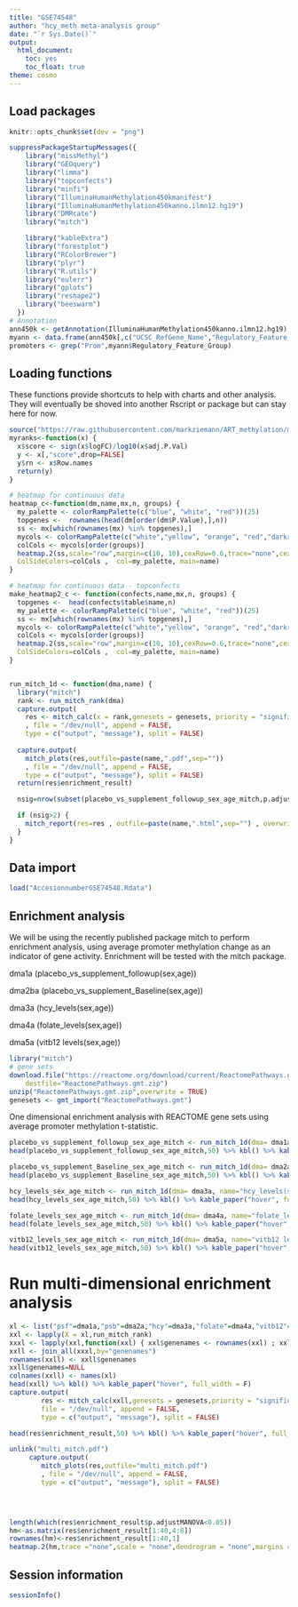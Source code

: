```yaml
---
title: "GSE74548"
author: "hcy_meth meta-analysis group"
date: "`r Sys.Date()`"
output:
  html_document:
    toc: yes
    toc_float: true
theme: cosmo
---
```


## Load packages

```r

knitr::opts_chunk$set(dev = "png")

suppressPackageStartupMessages({
    library("missMethyl")
    library("GEOquery")
    library("limma")
    library("topconfects")
    library("minfi")
    library("IlluminaHumanMethylation450kmanifest")
    library("IlluminaHumanMethylation450kanno.ilmn12.hg19")
    library("DMRcate")
    library("mitch")

    library("kableExtra")
    library("forestplot")
    library("RColorBrewer")
    library("plyr")
    library("R.utils")
    library("eulerr")
    library("gplots")
    library("reshape2")
    library("beeswarm")
  })
# Annotation
ann450k <- getAnnotation(IlluminaHumanMethylation450kanno.ilmn12.hg19)
myann <- data.frame(ann450k[,c("UCSC_RefGene_Name","Regulatory_Feature_Group")])
promoters <- grep("Prom",myann$Regulatory_Feature_Group)

```

## Loading functions

These functions provide shortcuts to help with charts and other analysis. They will
eventually be shoved into another Rscript or package but can stay here for now.

```r

source("https://raw.githubusercontent.com/markziemann/ART_methylation/master/meth_functions.R")
myranks<-function(x) {
  x$score <- sign(x$logFC)/log10(x$adj.P.Val)
  y <- x[,"score",drop=FALSE]
  y$rn <- x$Row.names
  return(y)
}

# heatmap for continuous data
heatmap_c<-function(dm,name,mx,n, groups) {
  my_palette <- colorRampPalette(c("blue", "white", "red"))(25)
  topgenes <-  rownames(head(dm[order(dm$P.Value),],n))
  ss <- mx[which(rownames(mx) %in% topgenes),]
  mycols <- colorRampPalette(c("white","yellow", "orange", "red","darkred"))(n = length(groups))
  colCols <- mycols[order(groups)]
  heatmap.2(ss,scale="row",margin=c(10, 10),cexRow=0.6,trace="none",cexCol=0.4,
  ColSideColors=colCols ,  col=my_palette, main=name)
}

# heatmap for continuous data - topconfects
make_heatmap2_c <- function(confects,name,mx,n, groups) {
  topgenes <-  head(confects$table$name,n)
  my_palette <- colorRampPalette(c("blue", "white", "red"))(25)
  ss <- mx[which(rownames(mx) %in% topgenes),]
  mycols <- colorRampPalette(c("white","yellow", "orange", "red","darkred"))(n = length(groups))
  colCols <- mycols[order(groups)]
  heatmap.2(ss,scale="row",margin=c(10, 10),cexRow=0.6,trace="none",cexCol=0.4,
  ColSideColors=colCols ,  col=my_palette, main=name)  
}


run_mitch_1d <- function(dma,name) {
  library("mitch")
  rank <- run_mitch_rank(dma)
  capture.output(
    res <- mitch_calc(x = rank,genesets = genesets, priority = "significance",resrows=20)
    , file = "/dev/null", append = FALSE,
    type = c("output", "message"), split = FALSE)
 
  capture.output(
    mitch_plots(res,outfile=paste(name,".pdf",sep=""))
    , file = "/dev/null", append = FALSE,
    type = c("output", "message"), split = FALSE)
  return(res$enrichment_result)

  nsig=nrow(subset(placebo_vs_supplement_followup_sex_age_mitch,p.adjustANOVA<0.05))

  if (nsig>2) {
    mitch_report(res=res , outfile=paste(name,".html",sep="") , overwrite = TRUE)
  }
}


```

## Data import

```r

load("AccesionnumberGSE74548.Rdata")

```

## Enrichment analysis

We will be using the recently published package mitch to perform enrichment analysis, using
average promoter methylation change as an indicator of gene activity.
Enrichment will be tested with the mitch package.

dma1a (placebo_vs_supplement_followup(sex,age))

dma2ba (placebo_vs_supplement_Baseline(sex,age))

dma3a (hcy_levels(sex,age))

dma4a (folate_levels(sex,age))

dma5a (vitb12 levels(sex,age))

```r

library("mitch")
# gene sets
download.file("https://reactome.org/download/current/ReactomePathways.gmt.zip", 
    destfile="ReactomePathways.gmt.zip")
unzip("ReactomePathways.gmt.zip",overwrite = TRUE)
genesets <- gmt_import("ReactomePathways.gmt")

```

One dimensional enrichment analysis with REACTOME gene sets using average promoter methylation t-statistic.

```r

placebo_vs_supplement_followup_sex_age_mitch <- run_mitch_1d(dma= dma1a, name="placebo_vs_supplement_followup(sex,age)_mitch")
head(placebo_vs_supplement_followup_sex_age_mitch,50) %>% kbl() %>% kable_paper("hover", full_width = F)

placebo_vs_supplement_Baseline_sex_age_mitch <- run_mitch_1d(dma= dma2a, name="placebo_vs_supplement_Baseline_(sex,age)_mitch")
head(placebo_vs_supplement_Baseline_sex_age_mitch,50) %>% kbl() %>% kable_paper("hover", full_width = F)

hcy_levels_sex_age_mitch <- run_mitch_1d(dma= dma3a, name="hcy_levels(sex,age)_mitch")
head(hcy_levels_sex_age_mitch,50) %>% kbl() %>% kable_paper("hover", full_width = F)

folate_levels_sex_age_mitch <- run_mitch_1d(dma= dma4a, name="folate_levels(sex,age)_mitch")
head(folate_levels_sex_age_mitch,50) %>% kbl() %>% kable_paper("hover", full_width = F)

vitb12_levels_sex_age_mitch <- run_mitch_1d(dma= dma5a, name="vitb12 levels(sex,age)_mitch")
head(vitb12_levels_sex_age_mitch,50) %>% kbl() %>% kable_paper("hover", full_width = F)

```

# Run multi-dimensional enrichment analysis

```r

xl <- list("psf"=dma1a,"psb"=dma2a,"hcy"=dma3a,"folate"=dma4a,"vitb12"= dma5a)
xxl <- lapply(X = xl,run_mitch_rank)  
xxxl <- lapply(xxl,function(xxl) { xxl$genenames <- rownames(xxl) ; xxl} )
xxll <- join_all(xxxl,by="genenames")
rownames(xxll) <- xxll$genenames
xxll$genenames=NULL
colnames(xxll) <- names(xl)
head(xxll) %>% kbl() %>% kable_paper("hover", full_width = F)
capture.output(
        res <- mitch_calc(xxll,genesets = genesets,priority = "significance"),
        file = "/dev/null", append = FALSE,
        type = c("output", "message"), split = FALSE)

head(res$enrichment_result,50) %>% kbl() %>% kable_paper("hover", full_width = F) 

unlink("multi_mitch.pdf")
     capture.output(
        mitch_plots(res,outfile="multi_mitch.pdf")
        , file = "/dev/null", append = FALSE,
        type = c("output", "message"), split = FALSE)



     
length(which(res$enrichment_result$p.adjustMANOVA<0.05))
hm<-as.matrix(res$enrichment_result[1:40,4:8])
rownames(hm)<-res$enrichment_result[1:40,1]
heatmap.2(hm,trace ="none",scale = "none",dendrogram = "none",margins = c(7,25),cexCol = 0.7)

```

## Session information

```r

sessionInfo()

```

